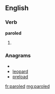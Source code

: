 ==English==

===Verb===
'''paroled'''

# {{past of|[[parole]]}}

===Anagrams===
* {{alphagram|adelopr}}
* [[leopard#English|leopard]]
* [[preload#English|preload]]

[[fr:paroled]]
[[mg:paroled]]